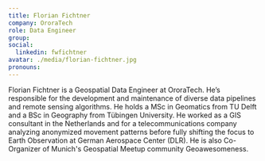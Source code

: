 ```yaml
---
title: Florian Fichtner
company: OroraTech
role: Data Engineer
group:
social:
  linkedin: fwfichtner
avatar: ./media/florian-fichtner.jpg
pronouns: 
---
```

Florian Fichtner is a Geospatial Data Engineer at OroraTech. He’s responsible for the development and maintenance of diverse data pipelines and remote sensing algorithms. He holds a MSc in Geomatics from TU Delft and a BSc in Geography from Tübingen University. He worked as a GIS consultant in the Netherlands and for a telecommunications company analyzing anonymized movement patterns before fully shifting the focus to Earth Observation at German Aerospace Center (DLR).
He is also Co-Organizer of Munich's Geospatial Meetup community Geoawesomeness.